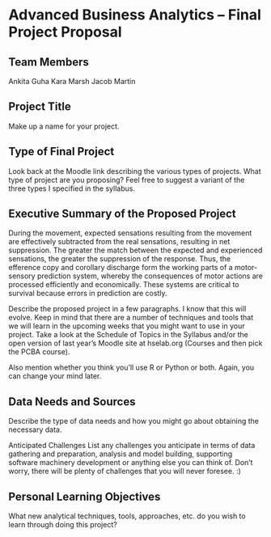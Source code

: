 
Advanced Business Analytics – Final Project Proposal
====================================================

Team Members
------------
Ankita Guha
Kara Marsh
Jacob Martin

Project Title
-------------
Make up a name for your project.

Type of Final Project
---------------------
Look back at the Moodle link describing the various types of projects. 
What type of project are you proposing? Feel free to suggest a variant 
of the three types I specified in the syllabus. 

Executive Summary of the Proposed Project
-----------------------------------------

During the movement, expected sensations resulting from the movement are effectively subtracted from the real sensations, resulting in net suppression. The greater the match between the expected and experienced sensations, the greater the suppression of the response. Thus, the efference copy and corollary discharge form the working parts of a motor-sensory prediction system, whereby the consequences of motor actions are processed efficiently and economically. These systems are critical to survival because errors in prediction are costly.

Describe the proposed project in a few paragraphs. I know that this will evolve.
Keep in mind that there are a number of techniques and tools that we 
will learn in the upcoming weeks that you might want to use in your project. 
Take a look at the Schedule of Topics in the Syllabus and/or the 
open version of last year's Moodle site at hselab.org (Courses and then
pick the PCBA course).

Also mention whether you think you'll use R or Python or both. Again,
you can change your mind later.


Data Needs and Sources
-----------------------
Describe the type of data needs and how you might go about obtaining the necessary data. 

Anticipated Challenges
List any challenges you anticipate in terms of data gathering and preparation,
analysis and model building, supporting software machinery development 
or anything else you can think of. Don’t worry, there will be plenty 
of challenges that you will never foresee. :)

Personal Learning Objectives
----------------------------
What new analytical techniques, tools, approaches, etc. do you wish 
to learn through doing this project? 
